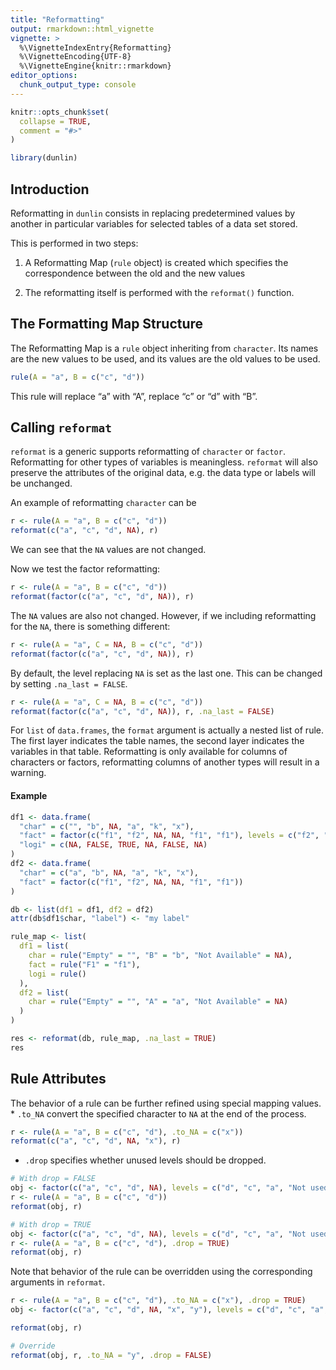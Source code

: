 ---
title: "Reformatting"
output: rmarkdown::html_vignette
vignette: >
  %\VignetteIndexEntry{Reformatting}
  %\VignetteEncoding{UTF-8}
  %\VignetteEngine{knitr::rmarkdown}
editor_options:
  chunk_output_type: console
---

```{r, include = FALSE}
knitr::opts_chunk$set(
  collapse = TRUE,
  comment = "#>"
)

library(dunlin)
```

## Introduction

Reformatting in `dunlin` consists in replacing predetermined values by another in particular variables for selected
tables of a data set stored.

This is performed in two steps:

1. A Reformatting Map (`rule` object) is created which specifies the correspondence between the old and the new values

2. The reformatting itself is performed with the `reformat()` function.

## The Formatting Map Structure

The Reformatting Map is a `rule` object inheriting from `character`.
Its names are the new values to be used, and its values are the old values to be used.

```{r}
rule(A = "a", B = c("c", "d"))
```

This rule will replace "a" with "A", replace "c" or "d" with "B".

## Calling `reformat`

`reformat` is a generic supports reformatting of `character` or `factor`. Reformatting for
other types of variables is meaningless. `reformat` will also preserve the attributes of the
original data, e.g. the data type or labels will be unchanged.

An example of reformatting `character` can be
```{r}
r <- rule(A = "a", B = c("c", "d"))
reformat(c("a", "c", "d", NA), r)
```

We can see that the `NA` values are not changed.

Now we test the factor reformatting:
```{r}
r <- rule(A = "a", B = c("c", "d"))
reformat(factor(c("a", "c", "d", NA)), r)
```

The `NA` values are also not changed.
However, if we including reformatting for the `NA`, there is something different:

```{r}
r <- rule(A = "a", C = NA, B = c("c", "d"))
reformat(factor(c("a", "c", "d", NA)), r)
```

By default, the level replacing `NA` is set as the last one. This can be changed by setting `.na_last = FALSE`.

```{r}
r <- rule(A = "a", C = NA, B = c("c", "d"))
reformat(factor(c("a", "c", "d", NA)), r, .na_last = FALSE)
```

For `list` of `data.frames`, the `format` argument is actually a nested list of rule.
The first layer indicates the table names, the second layer indicates the variables in that table.
Reformatting is only available for columns of characters or factors, reformatting columns of another types will result in a warning.

#### Example

```{r}
df1 <- data.frame(
  "char" = c("", "b", NA, "a", "k", "x"),
  "fact" = factor(c("f1", "f2", NA, NA, "f1", "f1"), levels = c("f2", "f1")),
  "logi" = c(NA, FALSE, TRUE, NA, FALSE, NA)
)
df2 <- data.frame(
  "char" = c("a", "b", NA, "a", "k", "x"),
  "fact" = factor(c("f1", "f2", NA, NA, "f1", "f1"))
)

db <- list(df1 = df1, df2 = df2)
attr(db$df1$char, "label") <- "my label"

rule_map <- list(
  df1 = list(
    char = rule("Empty" = "", "B" = "b", "Not Available" = NA),
    fact = rule("F1" = "f1"),
    logi = rule()
  ),
  df2 = list(
    char = rule("Empty" = "", "A" = "a", "Not Available" = NA)
  )
)

res <- reformat(db, rule_map, .na_last = TRUE)
res
```

## Rule Attributes

The behavior of a rule can be further refined using special mapping values.
* `.to_NA` convert the specified character to `NA` at the end of the process.
```{r}
r <- rule(A = "a", B = c("c", "d"), .to_NA = c("x"))
reformat(c("a", "c", "d", NA, "x"), r)
```

* `.drop` specifies whether unused levels should be dropped.
```{r}
# With drop = FALSE
obj <- factor(c("a", "c", "d", NA), levels = c("d", "c", "a", "Not used"))
r <- rule(A = "a", B = c("c", "d"))
reformat(obj, r)

# With drop = TRUE
obj <- factor(c("a", "c", "d", NA), levels = c("d", "c", "a", "Not used"))
r <- rule(A = "a", B = c("c", "d"), .drop = TRUE)
reformat(obj, r)
```

Note that behavior of the rule can be overridden using the corresponding arguments in `reformat`.

```{r}
r <- rule(A = "a", B = c("c", "d"), .to_NA = c("x"), .drop = TRUE)
obj <- factor(c("a", "c", "d", NA, "x", "y"), levels = c("d", "c", "a", "Not used", "x", "y"))

reformat(obj, r)

# Override
reformat(obj, r, .to_NA = "y", .drop = FALSE)
```
